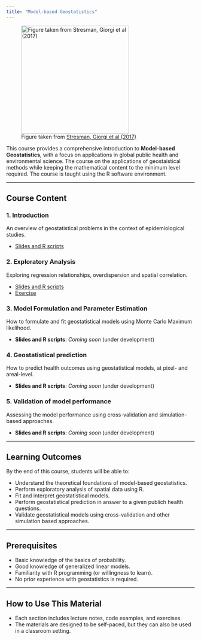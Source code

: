 ```yaml
---
title: "Model-based Geostatistics"
---
```


![Figure taken from [Stresman, Giorgi et al (2017)](https://www.nature.com/articles/srep45849)](MBG/course_cover.jpg){height="3in"}

This course provides a comprehensive introduction to **Model-based Geostatistics**, with a focus on applications in global public health and environmental science. The course on the applications of geostaistical methods while keeping the mathematical content to the minimum level required. The course is taught using the R software environment.

------------------------------------------------------------------------

## Course Content

### 1. Introduction

An overview of geostatistical problems in the context of epidemiological studies.

-   [Slides and R scripts](MBG/introduction.qmd)

### 2. Exploratory Analysis

Exploring regression relationships, overdispersion and spatial correlation.

-   [Slides and R scripts](MBG/exp_analysis.qmd)
-   [Exercise](MBG/Exercises/Exercise-1.pdf)

### 3. Model Formulation and Parameter Estimation

How to formulate and fit geostatistical models using Monte Carlo Maximum likelihood.

-   **Slides and R scripts**: *Coming soon* (under development)

### 4. Geostatistical prediction

How to predict health outcomes using geostatistical models, at pixel- and areal-level.

-   **Slides and R scripts**: *Coming soon* (under development)

### 5. Validation of model performance

Assessing the model performance using cross-validation and simulation-based approaches.

-   **Slides and R scripts**: *Coming soon* (under development)

------------------------------------------------------------------------

## Learning Outcomes

By the end of this course, students will be able to:

-   Understand the theoretical foundations of model-based geostatistics.
-   Perform exploratory analysis of spatial data using R.
-   Fit and interpret geostatistical models.
-   Perform geostatistical prediction in answer to a given publich health questions.
-   Validate geostatistical models using cross-validation and other simulation based approaches.

------------------------------------------------------------------------

## Prerequisites

-   Basic knowledge of the basics of probability.
-   Good knowledge of generalized linear models.
-   Familiarity with R programming (or willingness to learn).
-   No prior experience with geostatistics is required.

------------------------------------------------------------------------

## How to Use This Material

-   Each section includes lecture notes, code examples, and exercises.
-   The materials are designed to be self-paced, but they can also be used in a classroom setting.
